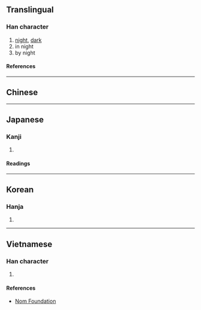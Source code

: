 {{also|夜}}
{{character info/new}}
==Translingual==

===Han character===
{{Han char|rn=8|rad=亠|as=07|sn=9|four=|canj=YOAM|ids=⿱亠但}}

# [[night]], [[dark]]
# in night
# by night

====References====
{{Han ref|kx=0089.081|dkj=00309|hdz=10287.030|uh=4EB1}}

----

==Chinese==
{{zh-see|夜|v}}

----

==Japanese==

===Kanji===
{{ja-kanji|grade=|rs=亠07}}

# {{alternative form of|ja|夜}}

====Readings====
{{ja-readings
|goon=や
|kanon=や
|kun=よ-, よる-
}}

----

==Korean==

===Hanja===
{{ko-hanja|야}}

# {{rfdef|ko|sort=亠07}}

----

==Vietnamese==

===Han character===
{{vi-readings|reading=[[dạ]]|rs=亠07}}

# {{rfdef|vi|sort=亠07}}

====References====
* [http://nomfoundation.org/common/nom_details.php?codepoint=4eb1 Nom Foundation]